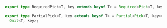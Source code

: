 ```ts
export type RequiredPick<T, key extends keyof T> = Required<Pick<T, key>> & T;

export type PartialPick<T, key extends keyof T> = Partial<Pick<T, key>> &
  Omit<T, key>;
```
